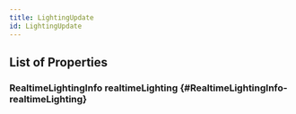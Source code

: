 ```yaml
---
title: LightingUpdate
id: LightingUpdate
---
```


## List of Properties

### RealtimeLightingInfo realtimeLighting {#RealtimeLightingInfo-realtimeLighting}

